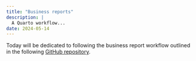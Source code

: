 ```yaml
---
title: "Business reports"
description: |
  A Quarto workflow...
date: 2024-05-14
---
```


Today will be dedicated to following the business report workflow outlined in the following [GitHub repository](https://github.com/quarto-examples/quarto-business-report).
